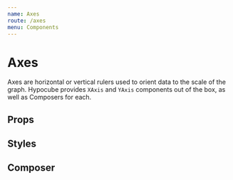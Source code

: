```yaml
---
name: Axes
route: /axes
menu: Components
---
```



# Axes

Axes are horizontal or vertical rulers used to orient data to the scale of the graph. Hypocube provides `XAxis` and `YAxis` components out of the box, as well as Composers for each.

## Props

<Props of={XAxis} />
<Props of={Chart} />

## Styles

## Composer

